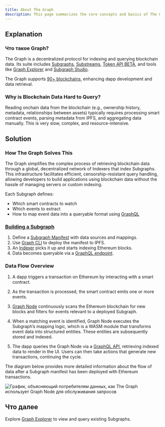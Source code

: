 ```yaml
---
title: About The Graph
description: This page summarizes the core concepts and basics of The Graph Network.
---
```


## Explanation

### Что такое Graph?

The Graph is a decentralized protocol for indexing and querying blockchain data. Its suite includes [Subgraphs](/subgraphs/developing/subgraphs/), [Substreams](/substreams/introduction/), [Token API BETA](/token-api/quick-start/), and tools like [Graph Explorer](/subgraphs/explorer/) and [Subgraph Studio](/subgraphs/developing/deploying/using-subgraph-studio/).

The Graph supports [90+ blockchains](/supported-networks/), enhancing dapp development and data retrieval.

### Why is Blockchain Data Hard to Query?

Reading onchain data from the blockchain (e.g., ownership history, metadata, relationships between assets) typically requires processing smart contract events, parsing metadata from IPFS, and aggregating data manually. This is very slow, complex, and resource-intensive.

## Solution

### How The Graph Solves This

The Graph simplifies the complex process of retrieving blockchain data through a global, decentralized network of Indexers that index Subgraphs. This infrastructure facilitates efficient, censorship-resistant query handling, allowing developers to build applications using blockchain data without the hassle of managing servers or custom indexing.

Each Subgraph defines:

- Which smart contracts to watch
- Which events to extract
- How to map event data into a queryable format using [GraphQL](https://graphql.org/learn/)

### [Building a Subgraph](/subgraphs/developing/creating/starting-your-subgraph/)

1. Define a [Subgraph Manifest](/subgraphs/developing/creating/subgraph-manifest/) with data sources and mappings.
2. Use [Graph CLI](https://github.com/graphprotocol/graph-tooling/tree/main/packages/cli) to deploy the manifest to IPFS.
3. An [Indexer](/indexing/overview/) picks it up and starts indexing Ethereum blocks.
4. Data becomes queryable via a [GraphQL endpoint](/subgraphs/querying/graphql-api/).

### Data Flow Overview

1. A dapp triggers a transaction on Ethereum by interacting with a smart contract.

2. As the transaction is processed, the smart contract emits one or more events.

3. [Graph Node](/indexing/tooling/graph-node/) continuously scans the Ethereum blockchain for new blocks and filters for events relevant to a deployed Subgraph.

4. When a matching event is identified, Graph Node executes the Subgraph’s mapping logic, which is a WASM module that transforms event data into structured entities. These entities are subsequently stored and indexed.

5. The dapp queries the Graph Node via a [GraphQL API](https://graphql.org/learn/), retrieving indexed data to render in the UI. Users can then take actions that generate new transactions, continuing the cycle.

The diagram below provides more detailed information about the flow of data after a Subgraph manifest has been deployed with Ethereum transactions.

![График, объясняющий потребителям данных, как The Graph использует Graph Node для обслуживания запросов](/img/graph-dataflow.png)

## Что далее

Explore [Graph Explorer](https://thegraph.com/explorer) to view and query existing Subgraphs.
